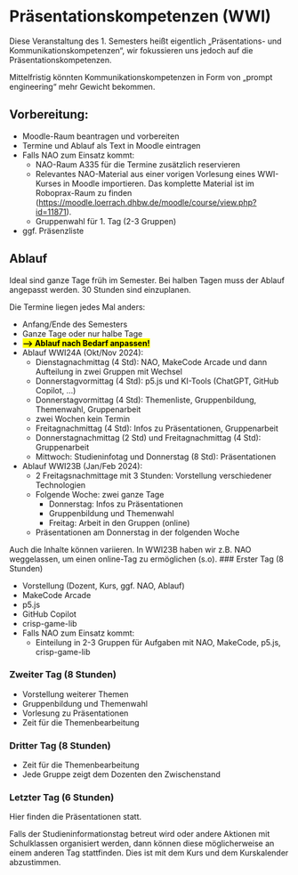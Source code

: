
# Präsentationskompetenzen (WWI)

Diese Veranstaltung des 1. Semesters heißt eigentlich „Präsentations- und Kommunikationskompetenzen“, wir 
fokussieren uns jedoch auf die Präsentationskompetenzen. 

<Callout>
Mittelfristig könnten Kommunikationskompetenzen in Form von „prompt engineering“ mehr Gewicht bekommen.
</Callout>

## Vorbereitung:

- Moodle-Raum beantragen und vorbereiten
- Termine und Ablauf als Text in Moodle eintragen
- Falls NAO zum Einsatz kommt:
  - NAO-Raum A335 für die Termine zusätzlich reservieren
  - Relevantes NAO-Material aus einer vorigen Vorlesung eines WWI-Kurses in Moodle importieren. Das komplette Material ist im Roboprax-Raum zu finden (https://moodle.loerrach.dhbw.de/moodle/course/view.php?id=11871).
  - Gruppenwahl für 1. Tag (2-3 Gruppen)
- ggf. Präsenzliste

## Ablauf 

Ideal sind ganze Tage früh im Semester. Bei halben Tagen
muss der Ablauf angepasst werden. 30 Stunden sind einzuplanen.

<Callout>
Die Termine liegen jedes Mal anders:

- Anfang/Ende des Semesters
- Ganze Tage oder nur halbe Tage
- <mark>**&xrarr; Ablauf nach Bedarf anpassen!**</mark>
- Ablauf WWI24A (Okt/Nov 2024):
  - Dienstagnachmittag (4 Std): NAO, MakeCode Arcade und dann Aufteilung in zwei Gruppen mit Wechsel
  - Donnerstagvormittag (4 Std): p5.js und KI-Tools (ChatGPT, GitHub Copilot, …)
  - Donnerstagvormittag (4 Std): Themenliste, Gruppenbildung, Themenwahl, Gruppenarbeit
  - zwei Wochen kein Termin
  - Freitagnachmittag (4 Std): Infos zu Präsentationen, Gruppenarbeit
  - Donnerstagnachmittag (2 Std) und Freitagnachmittag (4 Std): Gruppenarbeit
  - Mittwoch: Studieninfotag und Donnerstag (8 Std): Präsentationen
- Ablauf WWI23B (Jan/Feb 2024): 
  - 2 Freitagsnachmittage mit 3 Stunden: Vorstellung verschiedener Technologien
  - Folgende Woche: zwei ganze Tage
    - Donnerstag: Infos zu Präsentationen
    - Gruppenbildung und Themenwahl
    - Freitag: Arbeit in den Gruppen (online)
  - Präsentationen am Donnerstag in der folgenden Woche
</Callout>

<Callout>
Auch die Inhalte können variieren. In WWI23B haben wir z.B. NAO weggelassen, um einen online-Tag zu ermöglichen (s.o).
</Callout>

<Steps>
### Erster Tag (8 Stunden)

- Vorstellung (Dozent, Kurs, ggf. NAO, Ablauf)
- MakeCode Arcade
- p5.js
- GitHub Copilot
- crisp-game-lib
- Falls NAO zum Einsatz kommt: 
  - Einteilung in 2-3 Gruppen für Aufgaben mit NAO, MakeCode, p5.js, crisp-game-lib

### Zweiter Tag (8 Stunden)

- Vorstellung weiterer Themen
- Gruppenbildung und Themenwahl
- Vorlesung zu Präsentationen
- Zeit für die Themenbearbeitung

### Dritter Tag (8 Stunden)

- Zeit für die Themenbearbeitung
- Jede Gruppe zeigt dem Dozenten den Zwischenstand

### Letzter Tag (6 Stunden)

Hier finden die Präsentationen statt.

</Steps>


<Callout>
Falls der Studieninformationstag betreut wird oder andere Aktionen 
mit Schulklassen organisiert werden, dann können diese möglicherweise
an einem anderen Tag stattfinden. Dies ist mit dem Kurs und dem
Kurskalender abzustimmen.
</Callout>